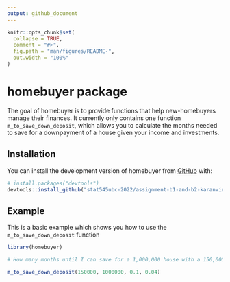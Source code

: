 ```yaml
---
output: github_document
---
```


<!-- README.md is generated from README.Rmd. Please edit that file -->

```r
knitr::opts_chunk$set(
  collapse = TRUE,
  comment = "#>",
  fig.path = "man/figures/README-",
  out.width = "100%"
)
```

# homebuyer package

<!-- badges: start -->
<!-- badges: end -->

The goal of homebuyer is to provide functions that help new-homebuyers manage their finances. It currently only contains one function `m_to_save_down_deposit`, which allows you to calculate the months needed to save for a downpayment of a house given your income and investments.

## Installation

You can install the development version of homebuyer from [GitHub](https://github.com/) with:

``` r
# install.packages("devtools")
devtools::install_github("stat545ubc-2022/assignment-b1-and-b2-karanvirsingh99")
```

## Example

This is a basic example which shows you how to use the `m_to_save_down_deposit` function

```r
library(homebuyer)

# How many months until I can save for a 1,000,000 house with a 150,000 income, saving 10% of my income every month, and investing it with a return rate of 0.04

m_to_save_down_deposit(150000, 1000000, 0.1, 0.04)
```


